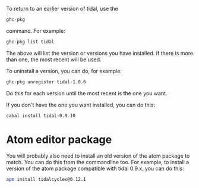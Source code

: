 <languages/>
To return to an earlier version of tidal, use the <source inline lang="bash">ghc-pkg</source> command. For example:

<source lang="bash">
ghc-pkg list tidal
</source>

The above will list the version or versions you have installed. If there is more than one, the most recent will be used.

To uninstall a version, you can do, for example:

<source lang="bash">
ghc-pkg unregister tidal-1.0.6
</source>

Do this for each version until the most recent is the one you want. 

If you don't have the one you want installed, you can do this:

<source lang="bash">
cabal install tidal-0.9.10
</source>

= Atom editor package =

You will probably also need to install an old version of the atom package to match. You can do this from the commandline too. For example, to install a version of the atom package compatible with tidal 0.9.x, you can do this:

<source lang="bash">
apm install tidalcycles@0.12.1
</source>